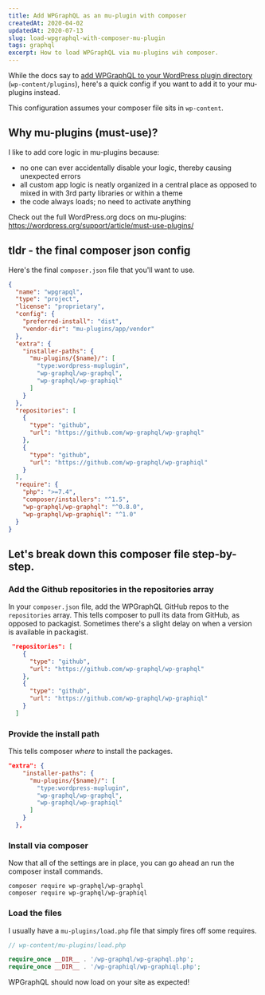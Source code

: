 ```yaml
---
title: Add WPGraphQL as an mu-plugin with composer
createdAt: 2020-04-02
updatedAt: 2020-07-13
slug: load-wpgraphql-with-composer-mu-plugin
tags: graphql
excerpt: How to load WPGraphQL via mu-plugins wih composer.
---
```


While the docs say to [add WPGraphQL to your WordPress plugin directory](https://docs.wpgraphql.com/getting-started/install-and-activate/#github---download--clone-plugin 'WPGraphQL documentation page') (`wp-content/plugins`), here's a quick config if you want to add it to your mu-plugins instead.

This configuration assumes your composer file sits in `wp-content`.

## Why mu-plugins (must-use)?

I like to add core logic in mu-plugins because:

- no one can ever accidentally disable your logic, thereby causing unexpected errors
- all custom app logic is neatly organized in a central place as opposed to mixed in with 3rd party libraries or within a theme
- the code always loads; no need to activate anything

Check out the full WordPress.org docs on mu-plugins: https://wordpress.org/support/article/must-use-plugins/

## tldr - the final composer json config

Here's the final `composer.json` file that you'll want to use.

```json
{
  "name": "wpgrapql",
  "type": "project",
  "license": "proprietary",
  "config": {
    "preferred-install": "dist",
    "vendor-dir": "mu-plugins/app/vendor"
  },
  "extra": {
    "installer-paths": {
      "mu-plugins/{$name}/": [
        "type:wordpress-muplugin",
        "wp-graphql/wp-graphql",
        "wp-graphql/wp-graphiql"
      ]
    }
  },
  "repositories": [
    {
      "type": "github",
      "url": "https://github.com/wp-graphql/wp-graphql"
    },
    {
      "type": "github",
      "url": "https://github.com/wp-graphql/wp-graphiql"
    }
  ],
  "require": {
    "php": ">=7.4",
    "composer/installers": "^1.5",
    "wp-graphql/wp-graphql": "^0.8.0",
    "wp-graphql/wp-graphiql": "^1.0"
  }
}
```

## Let's break down this composer file step-by-step.

### Add the Github repositories in the repositories array

In your `composer.json` file, add the WPGraphQL GitHub repos to the `repositories` array. This tells composer to pull its data from GitHub, as opposed to packagist. Sometimes there's a slight delay on when a version is available in packagist.

```json
 "repositories": [
    {
      "type": "github",
      "url": "https://github.com/wp-graphql/wp-graphql"
    },
    {
      "type": "github",
      "url": "https://github.com/wp-graphql/wp-graphiql"
    }
  ]

```

### Provide the install path

This tells composer _where_ to install the packages.

```json
"extra": {
    "installer-paths": {
      "mu-plugins/{$name}/": [
        "type:wordpress-muplugin",
        "wp-graphql/wp-graphql",
        "wp-graphql/wp-graphiql"
      ]
    }
  },
```

### Install via composer

Now that all of the settings are in place, you can go ahead an run the composer install commands.

```shell
composer require wp-graphql/wp-graphql
composer require wp-graphql/wp-graphiql
```

### Load the files

I usually have a `mu-plugins/load.php` file that simply fires off some requires.

```php
// wp-content/mu-plugins/load.php

require_once __DIR__ . '/wp-graphql/wp-graphql.php';
require_once __DIR__ . '/wp-graphiql/wp-graphiql.php';
```

WPGraphQL should now load on your site as expected!
